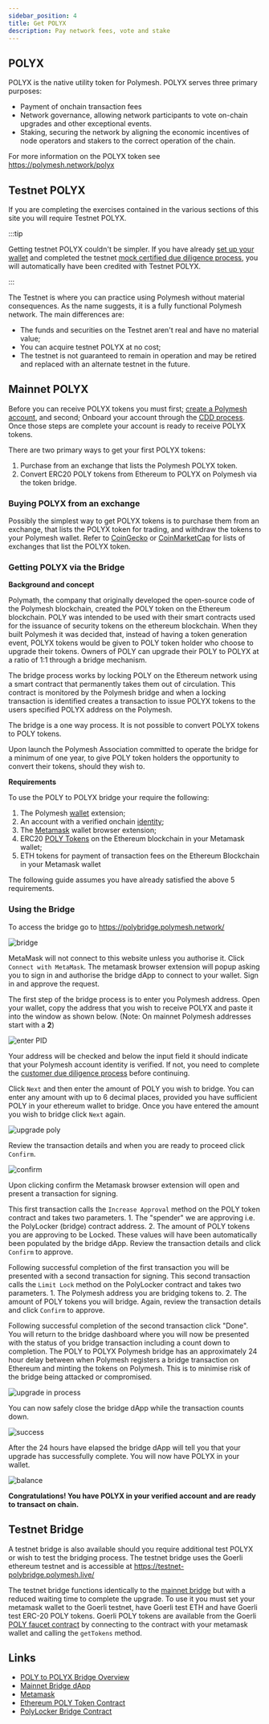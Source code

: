 ```yaml
---
sidebar_position: 4
title: Get POLYX
description: Pay network fees, vote and stake
---
```


## POLYX

POLYX is the native utility token for Polymesh. POLYX serves three primary purposes:

- Payment of onchain transaction fees
- Network governance, allowing network participants to vote on-chain upgrades and other exceptional events.
- Staking, securing the network by aligning the economic incentives of node operators and stakers to the correct operation of the chain.

For more information on the POLYX token see https://polymesh.network/polyx

## Testnet POLYX

If you are completing the exercises contained in the various sections of this site you will require Testnet POLYX.

:::tip

Getting testnet POLYX couldn't be simpler. If you have already [set up your wallet](../wallet/) and completed the testnet [mock certified due diligence process](../verification-with-cdd/), you will automatically have been credited with Testnet POLYX.

:::

The Testnet is where you can practice using Polymesh without material consequences. As the name suggests, it is a fully functional Polymesh network. The main differences are:

- The funds and securities on the Testnet aren't real and have no material value;
- You can acquire testnet POLYX at no cost;
- The testnet is not guaranteed to remain in operation and may be retired and replaced with an alternate testnet in the future.

## Mainnet POLYX

Before you can receive POLYX tokens you must first; [create a Polymesh account](../wallet/), and second; Onboard your account through the [CDD process](../verification-with-cdd/). Once those steps are complete your account is ready to receive POLYX tokens.

There are two primary ways to get your first POLYX tokens:

1. Purchase from an exchange that lists the Polymesh POLYX token.
2. Convert ERC20 POLY tokens from Ethereum to POLYX on Polymesh via the token bridge.

### Buying POLYX from an exchange

Possibly the simplest way to get POLYX tokens is to purchase them from an exchange, that lists the POLYX token for trading, and withdraw the tokens to your Polymesh wallet. Refer to [CoinGecko](https://www.coingecko.com/en/coins/polymesh#markets) or [CoinMarketCap](https://coinmarketcap.com/currencies/polymesh/markets/) for lists of exchanges that list the POLYX token.

### Getting POLYX via the Bridge

**Background and concept**

Polymath, the company that originally developed the open-source code of the Polymesh blockchain, created the POLY token on the Ethereum blockchain. POLY was intended to be used with their smart contracts used for the issuance of security tokens on the ethereum blockchain. When they built Polymesh it was decided that, instead of having a token generation event, POLYX tokens would be given to POLY token holder who choose to upgrade their tokens. Owners of POLY can upgrade their POLY to POLYX at a ratio of 1:1 through a bridge mechanism.

The bridge process works by locking POLY on the Ethereum network using a smart contract that permanently takes them out of circulation. This contract is monitored by the Polymesh bridge and when a locking transaction is identified creates a transaction to issue POLYX tokens to the users specified POLYX address on the Polymesh.

The bridge is a one way process. It is not possible to convert POLYX tokens to POLY tokens.

Upon launch the Polymesh Association committed to operate the bridge for a minimum of one year, to give POLY token holders the opportunity to convert their tokens, should they wish to.

**Requirements**

To use the POLY to POLYX bridge your require the following:

1. The Polymesh [wallet](../wallet/) extension;
2. An account with a verified onchain [identity](../verification-with-cdd/);
3. The [Metamask](https://metamask.io/) wallet browser extension;
4. ERC20 [POLY Tokens](https://etherscan.io/token/0x9992ec3cf6a55b00978cddf2b27bc6882d88d1ec) on the Ethereum blockchain in your Metamask wallet;
5. ETH tokens for payment of transaction fees on the Ethereum Blockchain in your Metamask wallet

The following guide assumes you have already satisfied the above 5 requirements.

### Using the Bridge

To access the bridge go to https://polybridge.polymesh.network/

![bridge](images/polybridge.png)

MetaMask will not connect to this website unless you authorise it. Click `Connect with MetaMask`. The metamask browser extension will popup asking you to sign in and authorise the bridge dApp to connect to your wallet. Sign in and approve the request.

The first step of the bridge process is to enter you Polymesh address. Open your wallet, copy the address that you wish to receive POLYX and paste it into the window as shown below. (Note: On mainnet Polymesh addresses start with a **2**)

![enter PID](images/bridge-enter-polymesh-address.png)

Your address will be checked and below the input field it should indicate that your Polymesh account identity is verified. If not, you need to complete the [customer due diligence process](/docs/quickstart/verification-with-cdd) before continuing.

Click `Next` and then enter the amount of POLY you wish to bridge. You can enter any amount with up to 6 decimal places, provided you have sufficient POLY in your ethereum wallet to bridge. Once you have entered the amount you wish to bridge click `Next` again.

![upgrade poly](images/bridge-poly-to-polyx.png)

Review the transaction details and when you are ready to proceed click `Confirm`.

![confirm](images/bridge-confirm-upgrade.png)

Upon clicking confirm the Metamask browser extension will open and present a transaction for signing.

This first transaction calls the `Increase Approval` method on the POLY token contract and takes two parameters. 1. The "spender" we are approving i.e. the PolyLocker (bridge) contract address. 2. The amount of POLY tokens you are approving to be Locked. These values will have been automatically been populated by the bridge dApp. Review the transaction details and click `Confirm` to approve.

Following successful completion of the first transaction you will be presented with a second transaction for signing. This second transaction calls the `Limit Lock` method on the PolyLocker contract and takes two parameters. 1. The Polymesh address you are bridging tokens to. 2. The amount of POLY tokens you will bridge. Again, review the transaction details and click `Confirm` to approve.

Following successful completion of the second transaction click "Done". You will return to the bridge dashboard where you will now be presented with the status of you bridge transaction including a count down to completion. The POLY to POLYX Polymesh bridge has an approximately 24 hour delay between when Polymesh registers a bridge transaction on Ethereum and minting the tokens on Polymesh. This is to minimise risk of the bridge being attacked or compromised.

![upgrade in process](images/bridge-upgrade-in-process.png)

You can now safely close the bridge dApp while the transaction counts down.

![success](images/bridge-success.png)

After the 24 hours have elapsed the bridge dApp will tell you that your upgrade has successfully complete. You will now have POLYX in your wallet.

![balance](images/alice-balance.png)

**Congratulations! You have POLYX in your verified account and are ready to transact on chain.**

## Testnet Bridge

A testnet bridge is also available should you require additional test POLYX or wish to test the bridging process. The testnet bridge uses the Goerli ethereum testnet and is accessible at https://testnet-polybridge.polymesh.live/

The testnet bridge functions identically to the [mainnet bridge](#using-the-bridge) but with a reduced waiting time to complete the upgrade. To use it you must set your metamask wallet to the Goerli testnet, have Goerli test ETH and have Goerli test ERC-20 POLY tokens. Goerli POLY tokens are available from the Goerli [POLY faucet contract](https://goerli.etherscan.io/address/0x9e32c0eff886b6ccae99350fd5e7002dced55f15#writeContract) by connecting to the contract with your metamask wallet and calling the `getTokens` method.

## Links

- [POLY to POLYX Bridge Overview](/polymesh-docs/network/bridge/)
- [Mainnet Bridge dApp](https://polybridge.polymesh.network/)
- [Metamask](https://metamask.io/)
- [Ethereum POLY Token Contract](https://etherscan.io/address/0x9992ec3cf6a55b00978cddf2b27bc6882d88d1ec)
- [PolyLocker Bridge Contract](https://etherscan.io/address/0x5c60610ee8e502d8ce830ba189c075b5f39472df#tokentxns)
